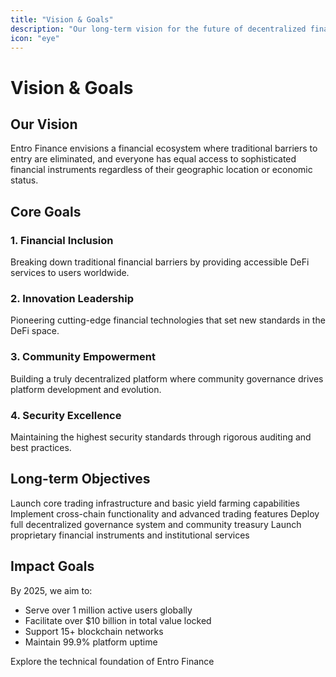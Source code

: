 ```yaml
---
title: "Vision & Goals"
description: "Our long-term vision for the future of decentralized finance"
icon: "eye"
---
```


# Vision & Goals

## Our Vision

Entro Finance envisions a financial ecosystem where traditional barriers to entry are eliminated, and everyone has equal access to sophisticated financial instruments regardless of their geographic location or economic status.

## Core Goals

### 1. Financial Inclusion
Breaking down traditional financial barriers by providing accessible DeFi services to users worldwide.

### 2. Innovation Leadership
Pioneering cutting-edge financial technologies that set new standards in the DeFi space.

### 3. Community Empowerment
Building a truly decentralized platform where community governance drives platform development and evolution.

### 4. Security Excellence
Maintaining the highest security standards through rigorous auditing and best practices.

## Long-term Objectives

<Timeline>
  <TimelineItem title="Phase 1: Foundation" date="Q1 2024">
    Launch core trading infrastructure and basic yield farming capabilities
  </TimelineItem>
  <TimelineItem title="Phase 2: Expansion" date="Q2 2024">
    Implement cross-chain functionality and advanced trading features
  </TimelineItem>
  <TimelineItem title="Phase 3: Governance" date="Q3 2024">
    Deploy full decentralized governance system and community treasury
  </TimelineItem>
  <TimelineItem title="Phase 4: Innovation" date="Q4 2024">
    Launch proprietary financial instruments and institutional services
  </TimelineItem>
</Timeline>

## Impact Goals

By 2025, we aim to:
- Serve over 1 million active users globally
- Facilitate over $10 billion in total value locked
- Support 15+ blockchain networks
- Maintain 99.9% platform uptime

<Card title="Next: Technical Architecture" icon="cog" href="/whitepaper/architecture">
  Explore the technical foundation of Entro Finance
</Card>